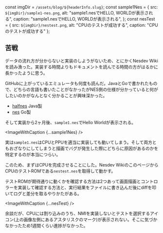const imgDir = `/assets/blog/${headerInfo.slug}`;
const sample1Nes = {
  src: `${imgDir}/sample1-nes.png`,
  alt: "sample1.nesでHELLO, WORLDが表示される",
  caption: "sample1.nesでHELLO, WORLDが表示される",
};
const nesTest = {
  src: `${imgDir}/nestest.png`,
  alt: "CPUのテストが成功する",
  caption: "CPUのテストが成功する"
};

## 苦戦

データの流れ方が分からないと実装のしようがないため、とにかくNesdev Wikiを読み漁った。実装する時間よりもドキュメントを読んでる時間の方がはるかに長かったように思う。

GitHubに上がっているエミュレータも何度も読んだ。JavaとGoで書かれたもので、どちらの言語も書いたことがなかったがNES側の仕様が分かっていると何がしたいのかがなんとなく分かることが興味深かった。

* [halfnes](https://github.com/andrew-hoffman/halfnes) Java製
* [nes](https://github.com/fogleman/nes) Go製

そして実装から2ヶ月後、`sample1.nes`でHello Worldが表示される。

<ImageWithCaption {...sample1Nes} />

実は`sample1.nes`はCPUとPPUを適当に実装しても動いてしまう。そして両方ともおざなりにしてしまうと描画でバグが発生した際にどちらに原因があるのかを特定するのが本当につらい。

このため、まずはCPUを完成させることにした。Nesdev WikiのこのページからCPUのテストROMである`nestest.nes`を取得して動かす。

テストROMが期待通りに動くかを確認する方法は2つあって画面描画とコントロラーを実装して確認する方法と、実行結果をファイルに書き込んだ後にdiffを叩いてログと差分を取るやりかたがある。

<ImageWithCaption {...nesTest} />

余談だが、CPUには割り込みのうち、NMIを実装しないとテストを選択するアイコン(上の画像左側にあるアスタリスクのマーク)が表示されない。そこに気づかなかったため1週間くらい進捗がなかった。
